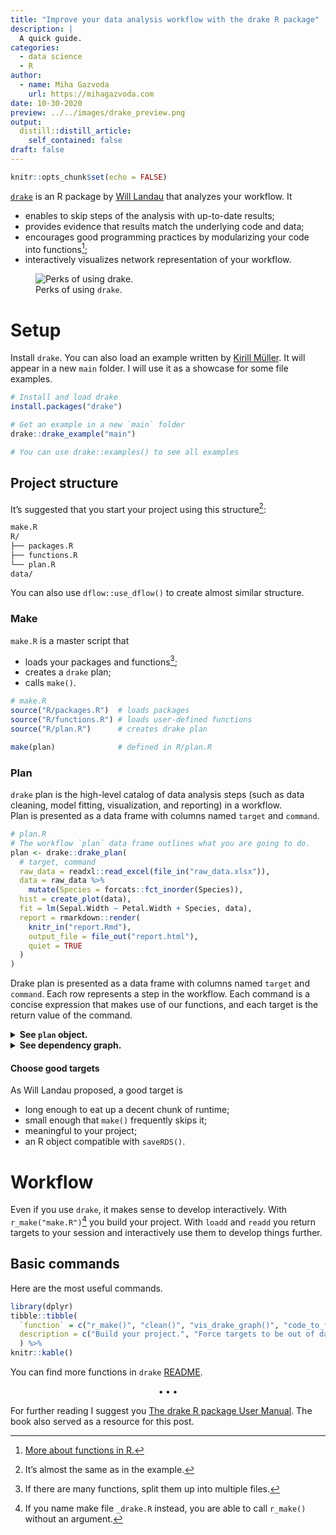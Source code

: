 ```yaml
---
title: "Improve your data analysis workflow with the drake R package"
description: |
  A quick guide. 
categories: 
  - data science
  - R
author:
  - name: Miha Gazvoda
    url: https://mihagazvoda.com
date: 10-30-2020
preview: ../../images/drake_preview.png
output:
  distill::distill_article:
    self_contained: false
draft: false
---
```


```r
knitr::opts_chunk$set(echo = FALSE)
```

[`drake`](https://github.com/ropensci/drake) is an R package by [Will Landau](https://wlandau.github.io/) that analyzes your workflow. It

* enables to skip steps of the analysis with up-to-date results;  
* provides evidence that results match the underlying code and data;
* encourages good programming practices by modularizing your code into functions^[[More about functions in R.](https://r4ds.had.co.nz/functions.html)];
* interactively visualizes network representation of your workflow. 

![Perks of using `drake`.](../../images/drake_points.png)

# Setup
Install `drake`. You can also load an example written by [Kirill Müller](https://github.com/krlmlr). It will appear in a new `main` folder. I will use it as a showcase for some file examples.  

```r
# Install and load drake
install.packages("drake")

# Get an example in a new `main` folder
drake::drake_example("main")

# You can use drake::examples() to see all examples
```

## Project structure
It's suggested that you start your project using this structure^[It's almost the same as in the example.]: 

```markdown
make.R
R/
├── packages.R
├── functions.R
└── plan.R
data/
```
You can also use `dflow::use_dflow()` to create almost similar structure. 

### Make
`make.R` is a master script that 

* loads your packages and functions^[If there are many functions, split them up into multiple files.];
* creates a `drake` plan;
* calls `make()`.

```r
# make.R
source("R/packages.R")  # loads packages
source("R/functions.R") # loads user-defined functions
source("R/plan.R")      # creates drake plan

make(plan)              # defined in R/plan.R
```

### Plan

`drake` plan is the high-level catalog of data analysis steps (such as data cleaning, model fitting, visualization, and reporting) in a workflow.  
Plan is presented as a data frame with columns named `target` and `command`.

```r
# plan.R
# The workflow `plan` data frame outlines what you are going to do.
plan <- drake::drake_plan(
  # target, command
  raw_data = readxl::read_excel(file_in("raw_data.xlsx")),
  data = raw_data %>%
    mutate(Species = forcats::fct_inorder(Species)),
  hist = create_plot(data),
  fit = lm(Sepal.Width ~ Petal.Width + Species, data),
  report = rmarkdown::render(
    knitr_in("report.Rmd"),
    output_file = file_out("report.html"),
    quiet = TRUE
  )
)
```

Drake plan is presented as a data frame with columns named `target` and `command`. Each row represents a step in the workflow. Each command is a concise expression that makes use of our functions, and each target is the return value of the command.

<details>
  <summary><b>See `plan` object.</b></summary>
```r
knitr::kable(plan)
```
</details>

<details>
  <summary><b>See dependency graph.</b></summary>
```r
drake::vis_drake_graph(plan)
```
</details>

#### Choose good targets
As Will Landau proposed, a good target is

* long enough to eat up a decent chunk of runtime;
* small enough that `make()` frequently skips it;
* meaningful to your project;
* an R object compatible with `saveRDS()`.


# Workflow
Even if you use `drake`, it makes sense to develop interactively. With `r_make("make.R")`^[If you name make file `_drake.R` instead, you are able to call `r_make()` without an argument.] you build your project. With `loadd` and `readd` you return targets to your session and interactively use them to develop things further. 

## Basic commands

Here are the most useful commands.

```r
library(dplyr)
tibble::tibble(
  `function` = c("r_make()", "clean()", "vis_drake_graph()", "code_to_function()", "loadd()", "readd()"),
  description = c("Build your project.", "Force targets to be out of date and remove target names from the data in the cache.", "Show an interactive visual network representation of your workflow.", "Create functions from scripts so you can pass them as commands in drake plan.", "Loads built target(s) into your R session.", "Read and return a built target.")
  ) %>% 
knitr::kable()
```

You can find more functions in `drake` [README](https://github.com/ropensci/drake#function-reference).

<center>$\bullet\bullet\bullet$</center>

For further reading I suggest you [The drake R package User Manual](https://books.ropensci.org/drake/). The book also served as a resource for this post. 